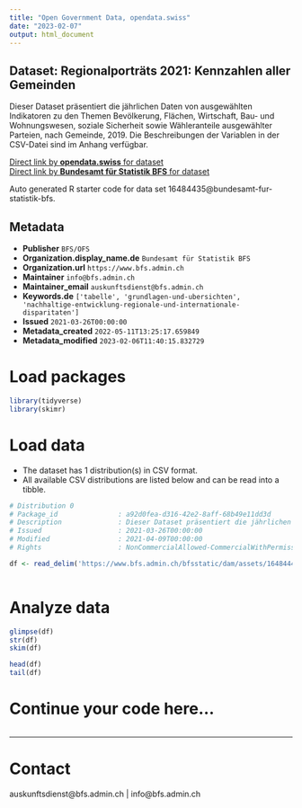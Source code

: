 ```yaml
---
title: "Open Government Data, opendata.swiss"
date: "2023-02-07"
output: html_document
---
```


## Dataset: Regionalporträts 2021: Kennzahlen aller Gemeinden

Dieser Dataset präsentiert die jährlichen Daten von ausgewählten Indikatoren zu den Themen Bevölkerung, Flächen, Wirtschaft, Bau- und Wohnungswesen, soziale Sicherheit sowie Wähleranteile ausgewählter Parteien, nach Gemeinde, 2019. Die Beschreibungen der Variablen in der CSV-Datei sind im Anhang verfügbar.

[Direct link by **opendata.swiss** for dataset](https://opendata.swiss/de/dataset/regionalportrats-2021-kennzahlen-aller-gemeinden)<br>
[Direct link by **Bundesamt für Statistik BFS** for dataset](https://www.bfs.admin.ch/asset/de/ts-x-21.03.01)

Auto generated R starter code for data set 16484435@bundesamt-fur-statistik-bfs.

## Metadata

- **Publisher** `BFS/OFS`
- **Organization.display_name.de** `Bundesamt für Statistik BFS`
- **Organization.url** `https://www.bfs.admin.ch`
- **Maintainer** `info@bfs.admin.ch`
- **Maintainer_email** `auskunftsdienst@bfs.admin.ch`
- **Keywords.de** `['tabelle', 'grundlagen-und-ubersichten', 'nachhaltige-entwicklung-regionale-und-internationale-disparitaten']`
- **Issued** `2021-03-26T00:00:00`
- **Metadata_created** `2022-05-11T13:25:17.659849`
- **Metadata_modified** `2023-02-06T11:40:15.832729`


# Load packages

```r

library(tidyverse)
library(skimr)

```

# Load data

-   The dataset has 1 distribution(s) in CSV format.
-   All available CSV distributions are listed below and can be read into a tibble.

```r

# Distribution 0
# Package_id               : a92d0fea-d316-42e2-8aff-68b49e11dd3d
# Description              : Dieser Dataset präsentiert die jährlichen Daten von ausgewählten Indikatoren zu den Themen Bevölkerung, Flächen, Wirtschaft, Bau- und Wohnungswesen, soziale Sicherheit sowie Wähleranteile ausgewählter Parteien, nach Gemeinde, 2019. Die Beschreibungen der Variablen in der CSV-Datei sind im Anhang verfügbar.
# Issued                   : 2021-03-26T00:00:00
# Modified                 : 2021-04-09T00:00:00
# Rights                   : NonCommercialAllowed-CommercialWithPermission-ReferenceRequired

df <- read_delim('https://www.bfs.admin.ch/bfsstatic/dam/assets/16484444/master')



```

# Analyze data

```r

glimpse(df)
str(df)
skim(df)

head(df)
tail(df)

```

# Continue your code here...

```r

```

------------------------------------------------------------------------

# Contact

auskunftsdienst@bfs.admin.ch | info@bfs.admin.ch
